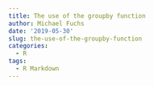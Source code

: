 ```yaml
---
title: The use of the groupby function
author: Michael Fuchs
date: '2019-05-30'
slug: the-use-of-the-groupby-function
categories:
  - R
tags:
  - R Markdown
---
```

